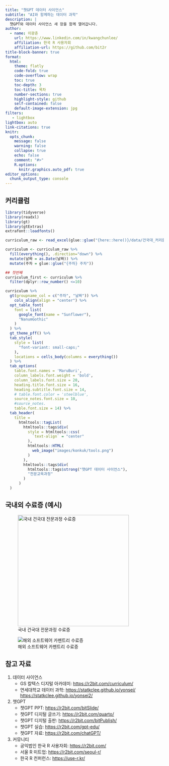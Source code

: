 ```yaml
---
title: "챗GPT 데이터 사이언스"
subtitle: "AI와 함께하는 데이터 과학"
description: |
  챗GPT와 데이터 사이언스 새 장을 함께 열어갑니다.
author:
  - name: 이광춘
    url: https://www.linkedin.com/in/kwangchunlee/
    affiliation: 한국 R 사용자회
    affiliation-url: https://github.com/bit2r
title-block-banner: true
format:
  html:
    theme: flatly
    code-fold: true
    code-overflow: wrap
    toc: true
    toc-depth: 3
    toc-title: 목차
    number-sections: true
    highlight-style: github    
    self-contained: false
    default-image-extension: jpg
filters:
   - lightbox
lightbox: auto
link-citations: true
knitr:
  opts_chunk: 
    message: false
    warning: false
    collapse: true
    echo: false
    comment: "#>" 
    R.options:
      knitr.graphics.auto_pdf: true
editor_options: 
  chunk_output_type: console
---
```



## 커리큘럼

```r
library(tidyverse)
library(readxl)
library(gt)
library(gtExtras)
extrafont::loadfonts()

curriculum_raw <- read_excel(glue::glue("{here::here()}/data/건국대_커리큘럼.xlsx"))

curriculum <- curriculum_raw %>% 
  fill(everything(), .direction="down") %>% 
  mutate(날짜 = as.Date(날짜)) %>% 
  mutate(주차 = glue::glue("{주차} 주차"))

## 첫번째
curriculum_first <- curriculum %>% 
  filter(dplyr::row_number() <=10)

curriculum %>%   
  gt(groupname_col = c("주차", "날짜")) %>% 
    cols_align(align = "center") %>% 
  opt_table_font(
    font = list(
      google_font(name = "Sunflower"),
      "NanumGothic"
    )
  ) %>% 
  gt_theme_pff() %>% 
  tab_style(
    style = list(
      "font-variant: small-caps;"
    ),
    locations = cells_body(columns = everything())
  ) %>% 
  tab_options(
    table.font.names = 'MaruBuri',
    column_labels.font.weight = 'bold',
    column_labels.font.size = 20,
    heading.title.font.size = 16,
    heading.subtitle.font.size = 14,
    # table.font.color = 'steelblue',
    source_notes.font.size = 10,
    #source_notes.
    table.font.size = 14) %>% 
  tab_header(
    title =
      htmltools::tagList(
        htmltools::tags$div(
          style = htmltools::css(
            `text-align` = "center"
          ),
          htmltools::HTML(
            web_image("images/konkuk/tools.png")
          )
        ),
        htmltools::tags$div(
          htmltools::tags$strong("챗GPT 데이터 사이언스"),
          "전문교육과정"
        )
      )
  )


```

## 국내외 수료증 (예시)


::: {layout-ncol="2"}
![국내 건국대 전문과정 수료증](images/konkuk/konkuk_certificate.png){fig-align="center" width="353"}

![해외 소프트웨어 카펜트리 수료증](images/konkuk/SWC_certificate.png)
:::

## 참고 자료

1. 데이터 사이언스
    - GS 칼텍스 디지털 아카데미: <https://r2bit.com/curriculum/>
    - 연세대학교 데이터 과학: <https://statkclee.github.io/yonsei/> <https://statkclee.github.io/yonsei2/>
1. 챗GPT   
    - 챗GPT PPT: <https://r2bit.com/bitSlide/>
    - 챗GPT 디지털 글쓰기: <https://r2bit.com/quarto/>
    - 챗GPT 디지털 출판: <https://r2bit.com/bitPublish/>
    - 챗GPT 실습: <https://r2bit.com/gpt-edu/>
    - 챗GPT 자료: <https://r2bit.com/chatGPT/>
1. 커뮤니티    
    - 공익법인 한국 R 사용자회: <https://r2bit.com/>
    - 서울 R 미트업: <https://r2bit.com/seoul-r/>
    - 한국 R 컨퍼런스: <https://use-r.kr/>
    


